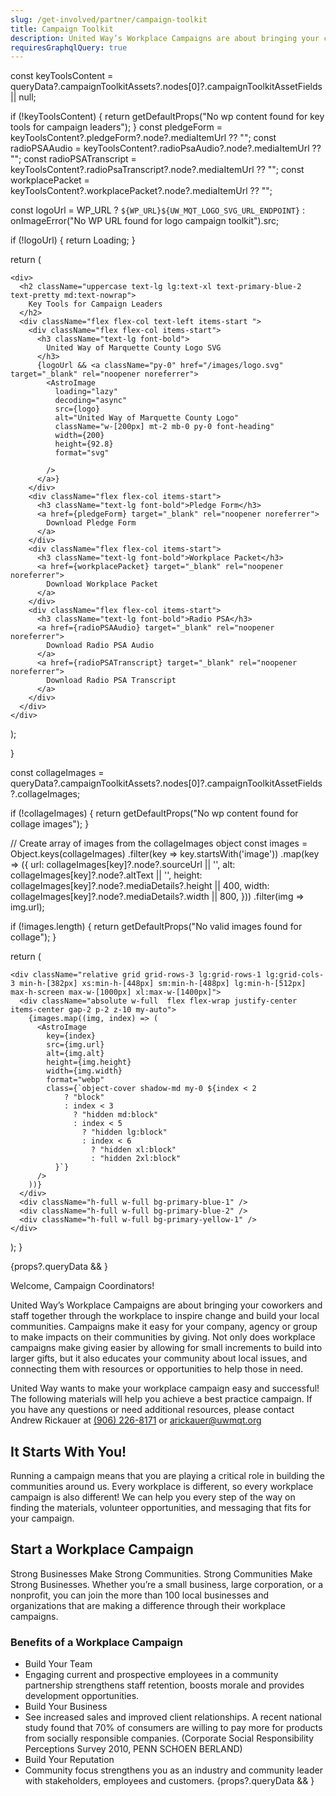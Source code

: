 ```yaml
---
slug: /get-involved/partner/campaign-toolkit
title: Campaign Toolkit
description: United Way’s Workplace Campaigns are about bringing your coworkers and staff together through the workplace to inspire change and build your local communities.
requiresGraphqlQuery: true
---
```





  const keyToolsContent = queryData?.campaignToolkitAssets?.nodes[0]?.campaignToolkitAssetFields || null;

  if (!keyToolsContent) {
    return getDefaultProps("No wp content found for key tools for campaign leaders");
  }
  const pledgeForm =
    keyToolsContent?.pledgeForm?.node?.mediaItemUrl ?? "";
  const radioPSAAudio =
    keyToolsContent?.radioPsaAudio?.node?.mediaItemUrl ?? "";
  const radioPSATranscript =
    keyToolsContent?.radioPsaTranscript?.node?.mediaItemUrl ?? "";
  const workplacePacket =
    keyToolsContent?.workplacePacket?.node?.mediaItemUrl ?? "";

  const logoUrl = WP_URL ? `${WP_URL}${UW_MQT_LOGO_SVG_URL_ENDPOINT}` : onImageError("No WP URL found for logo campaign toolkit").src;

  if (!logoUrl) {
    return Loading;
  }

  return (

    <div>
      <h2 className="uppercase text-lg lg:text-xl text-primary-blue-2 text-pretty md:text-nowrap">
        Key Tools for Campaign Leaders
      </h2>
      <div className="flex flex-col text-left items-start ">
        <div className="flex flex-col items-start">
          <h3 className="text-lg font-bold">
            United Way of Marquette County Logo SVG
          </h3>
          {logoUrl && <a className="py-0" href="/images/logo.svg" target="_blank" rel="noopener noreferrer">
            <AstroImage
              loading="lazy"
              decoding="async"
              src={logo}
              alt="United Way of Marquette County Logo"
              className="w-[200px] mt-2 mb-0 py-0 font-heading"
              width={200}
              height={92.8}
              format="svg"

            />
          </a>}
        </div>
        <div className="flex flex-col items-start">
          <h3 className="text-lg font-bold">Pledge Form</h3>
          <a href={pledgeForm} target="_blank" rel="noopener noreferrer">
            Download Pledge Form
          </a>
        </div>
        <div className="flex flex-col items-start">
          <h3 className="text-lg font-bold">Workplace Packet</h3>
          <a href={workplacePacket} target="_blank" rel="noopener noreferrer">
            Download Workplace Packet
          </a>
        </div>
        <div className="flex flex-col items-start">
          <h3 className="text-lg font-bold">Radio PSA</h3>
          <a href={radioPSAAudio} target="_blank" rel="noopener noreferrer">
            Download Radio PSA Audio
          </a>
          <a href={radioPSATranscript} target="_blank" rel="noopener noreferrer">
            Download Radio PSA Transcript
          </a>
        </div>
      </div>
    </div>

  );

}

  const collageImages = queryData?.campaignToolkitAssets?.nodes[0]?.campaignToolkitAssetFields?.collageImages;

  if (!collageImages) {
    return getDefaultProps("No wp content found for collage images");
  }

  // Create array of images from the collageImages object
  const images = Object.keys(collageImages)
    .filter(key => key.startsWith('image'))
    .map(key => ({
      url: collageImages[key]?.node?.sourceUrl || '',
      alt: collageImages[key]?.node?.altText || '',
      height: collageImages[key]?.node?.mediaDetails?.height || 400,
      width: collageImages[key]?.node?.mediaDetails?.width || 800,
    }))
    .filter(img => img.url);

  if (!images.length) {
    return getDefaultProps("No valid images found for collage");
  }

  return (

    <div className="relative grid grid-rows-3 lg:grid-rows-1 lg:grid-cols-3 min-h-[382px] xs:min-h-[448px] sm:min-h-[488px] lg:min-h-[512px] max-h-screen max-w-[1000px] xl:max-w-[1400px]">
      <div className="absolute w-full  flex flex-wrap justify-center items-center gap-2 p-2 z-10 my-auto">
        {images.map((img, index) => (
          <AstroImage
            key={index}
            src={img.url}
            alt={img.alt}
            height={img.height}
            width={img.width}
            format="webp"
            class={`object-cover shadow-md my-0 ${index < 2
                ? "block"
                : index < 3
                  ? "hidden md:block"
                  : index < 5
                    ? "hidden lg:block"
                    : index < 6
                      ? "hidden xl:block"
                      : "hidden 2xl:block"
              }`}
          />
        ))}
      </div>
      <div className="h-full w-full bg-primary-blue-1" />
      <div className="h-full w-full bg-primary-blue-2" />
      <div className="h-full w-full bg-primary-yellow-1" />
    </div>
  );
}

{props?.queryData && <Collage queryData={props?.queryData} />}

Welcome, Campaign Coordinators!

United Way’s Workplace Campaigns are about bringing your coworkers and staff together through the workplace to inspire change and build your local communities. Campaigns make it easy for your company, agency or group to make impacts on their communities by giving. Not only does workplace campaigns make giving easier by allowing for small increments to build into larger gifts, but it also educates your community about local issues, and connecting them with resources or opportunities to help those in need.

United Way wants to make your workplace campaign easy and successful! The following materials will help you achieve a best practice campaign. If you have any questions or need additional resources, please contact Andrew Rickauer at [(906) 226-8171](tel:+1-906-226-8171) or [arickauer@uwmqt.org](mailto:arickauer@uwmqt.org)

## It Starts With You!

Running a campaign means that you are playing a critical role in building the communities around us. Every workplace is different, so every workplace campaign is also different! We can help you every step of the way on finding the materials, volunteer opportunities, and messaging that fits for your campaign.

## Start a Workplace Campaign

Strong Businesses Make Strong Communities. Strong Communities Make Strong Businesses. Whether you’re a small business, large corporation, or a nonprofit, you can join the more than 100 local businesses and organizations that are making a difference through their workplace campaigns.

### Benefits of a Workplace Campaign

- Build Your Team
- Engaging current and prospective employees in a community partnership strengthens staff retention, boosts morale and provides development opportunities.
- Build Your Business
- See increased sales and improved client relationships. A recent national study found that 70% of consumers are willing to pay more for products from socially responsible companies. (Corporate Social Responsibility Perceptions Survey 2010, PENN SCHOEN BERLAND)
- Build Your Reputation
- Community focus strengthens you as an industry and community leader with stakeholders, employees and customers.
  {props?.queryData && <KeyToolsForCampaignLeaders queryData={props?.queryData} />}
